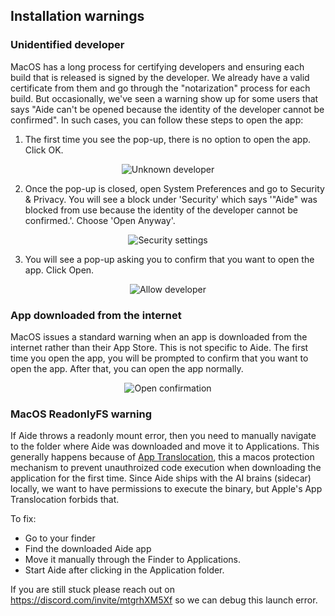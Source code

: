 ## Installation warnings

### Unidentified developer
MacOS has a long process for certifying developers and ensuring each build that is released is signed by the developer. We already have a valid certificate from them and go through the "notarization" process for each build. But occasionally, we've seen a warning show up for some users that says "Aide can't be opened because the identity of the developer cannot be confirmed". In such cases, you can follow these steps to open the app:

1. The first time you see the pop-up, there is no option to open the app. Click OK.
<p align="center" style={{ marginTop: "1.5rem", marginBottom: "1.5rem" }}>
	<img
	src="images/installation/unknown_developer.png"
	alt="Unknown developer"
	/>
</p>

2. Once the pop-up is closed, open System Preferences and go to Security & Privacy. You will see a block under 'Security' which says '"Aide" was blocked from use because the identity of the developer cannot be confirmed.'. Choose 'Open Anyway'.
<p align="center" style={{ margin: "1.5rem" }}>
	<img
	src="images/installation/security_settings.png"
	alt="Security settings"
	/>
</p>

3. You will see a pop-up asking you to confirm that you want to open the app. Click Open.

<p align="center" style={{ marginTop: "1.5rem", marginBottom: "1.5rem" }}>
	<img
	src="images/installation/allow_developer.png"
	alt="Allow developer"
	/>
</p>

### App downloaded from the internet
MacOS issues a standard warning when an app is downloaded from the internet rather than their App Store. This is not specific to Aide. The first time you open the app, you will be prompted to confirm that you want to open the app. After that, you can open the app normally.

<p align="center" style={{ marginTop: "1.5rem", marginBottom: "1.5rem" }}>
	<img
	src="images/installation/open_confirmation.png"
	alt="Open confirmation"
	/>
</p>


### MacOS ReadonlyFS warning
If Aide throws a readonly mount error, then you need to manually navigate to the folder where Aide was downloaded and move it to Applications.
This generally happens because of [App Translocation](https://forums.developer.apple.com/forums/thread/724969), this a macos protection mechanism to prevent
unauthroized code execution when downloading the application for the first time.
Since Aide ships with the AI brains (sidecar) locally, we want to have permissions to execute the binary, but Apple's App Translocation forbids that.

To fix:
- Go to your finder
- Find the downloaded Aide app
- Move it manually through the Finder to Applications.
- Start Aide after clicking in the Application folder.

If you are still stuck please reach out on https://discord.com/invite/mtgrhXM5Xf so we can debug this launch error.